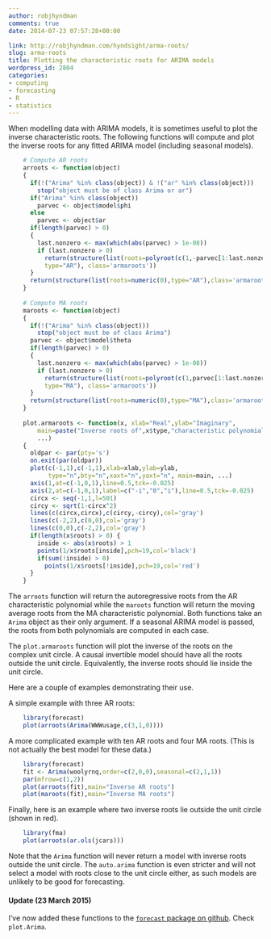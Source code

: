 ```yaml
---
author: robjhyndman
comments: true
date: 2014-07-23 07:57:28+00:00

link: http://robjhyndman.com/hyndsight/arma-roots/
slug: arma-roots
title: Plotting the characteristic roots for ARIMA models
wordpress_id: 2804
categories:
- computing
- forecasting
- R
- statistics
---
```


When modelling data with ARIMA models, it is sometimes useful to plot the inverse characteristic roots. The following functions will compute and plot the inverse roots for any fitted ARIMA model (including seasonal models).<!-- more -->


    
```r
    # Compute AR roots
    arroots <- function(object)
    {
      if(!("Arima" %in% class(object)) & !("ar" %in% class(object)))
        stop("object must be of class Arima or ar")
      if("Arima" %in% class(object))
        parvec <- object$model$phi
      else
        parvec <- object$ar
      if(length(parvec) > 0)
      {
        last.nonzero <- max(which(abs(parvec) > 1e-08))
        if (last.nonzero > 0)
          return(structure(list(roots=polyroot(c(1,-parvec[1:last.nonzero])),
          type="AR"), class='armaroots'))
      }
      return(structure(list(roots=numeric(0),type="AR"),class='armaroots'))
    }
    
    # Compute MA roots
    maroots <- function(object)
    {
      if(!("Arima" %in% class(object)))
        stop("object must be of class Arima")
      parvec <- object$model$theta
      if(length(parvec) > 0)
      {
        last.nonzero <- max(which(abs(parvec) > 1e-08))
        if (last.nonzero > 0)
          return(structure(list(roots=polyroot(c(1,parvec[1:last.nonzero])),
          type="MA"), class='armaroots'))
      }
      return(structure(list(roots=numeric(0),type="MA"),class='armaroots'))
    }
    
    plot.armaroots <- function(x, xlab="Real",ylab="Imaginary",
        main=paste("Inverse roots of",x$type,"characteristic polynomial"),
        ...)
    {
      oldpar <- par(pty='s')
      on.exit(par(oldpar))
      plot(c(-1,1),c(-1,1),xlab=xlab,ylab=ylab,
           type="n",bty="n",xaxt="n",yaxt="n", main=main, ...)
      axis(1,at=c(-1,0,1),line=0.5,tck=-0.025)
      axis(2,at=c(-1,0,1),label=c("-i","0","i"),line=0.5,tck=-0.025)
      circx <- seq(-1,1,l=501)
      circy <- sqrt(1-circx^2)
      lines(c(circx,circx),c(circy,-circy),col='gray')
      lines(c(-2,2),c(0,0),col='gray') 
      lines(c(0,0),c(-2,2),col='gray')
      if(length(x$roots) > 0) {
        inside <- abs(x$roots) > 1
        points(1/x$roots[inside],pch=19,col='black')
        if(sum(!inside) > 0)
          points(1/x$roots[!inside],pch=19,col='red')
      }
    }
```    



The `arroots` function will return the autoregressive roots from the AR characteristic polynomial while the `maroots` function will return the moving average roots from the MA characteristic polynomial. Both functions take an `Arima` object as their only argument. If a seasonal ARIMA model is passed, the roots from both polynomials are computed in each case.

The `plot.armaroots` function will plot the inverse of the roots on the complex unit circle. A causal invertible model should have all the roots outside the unit circle. Equivalently, the inverse roots should lie inside the unit circle.

Here are a couple of examples demonstrating their use.

A simple example with three AR roots:

```r
    library(forecast)
    plot(arroots(Arima(WWWusage,c(3,1,0))))
```    




A more complicated example with ten AR roots and four MA roots. (This is not actually the best model for these data.)

```r
    library(forecast)
    fit <- Arima(woolyrnq,order=c(2,0,0),seasonal=c(2,1,1))
    par(mfrow=c(1,2))
    plot(arroots(fit),main="Inverse AR roots")
    plot(maroots(fit),main="Inverse MA roots")
```    



Finally, here is an example where two inverse roots lie outside the unit circle (shown in red).

```r
    library(fma)
    plot(arroots(ar.ols(jcars)))
```    



Note that the `Arima` function will never return a model with inverse roots outside the unit circle. The `auto.arima` function is even stricter and will not select a model with roots close to the unit circle either, as such models are unlikely to be good for forecasting.



#### Update (23 March 2015)


I've now added these functions to the [`forecast` package on github](https://github.com/robjhyndman/forecast). Check `plot.Arima`.
